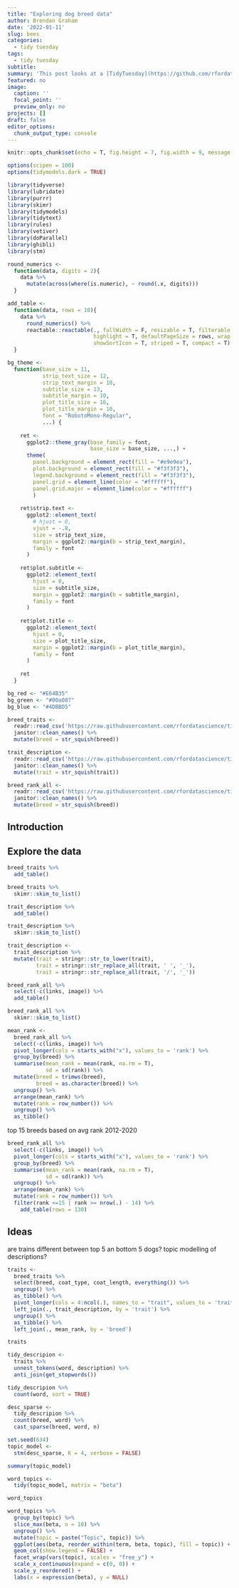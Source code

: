 ```yaml
---
title: "Exploring dog breed data"
author: Brendan Graham
date: '2022-01-11'
slug: bees
categories: 
  - tidy tuesday
tags:
  - tidy tuesday
subtitle: 
summary: 'This post looks at a [TidyTuesday](https://github.com/rfordatascience/tidytuesday) data set about dog breeds. After looking at the data I ...'
featured: no
image:
  caption: ''
  focal_point: ''
  preview_only: no
projects: []
draft: false
editor_options: 
  chunk_output_type: console
---
```


```r
knitr::opts_chunk$set(echo = T, fig.height = 7, fig.width = 9, message = FALSE, warning = FALSE)

options(scipen = 100)
options(tidymodels.dark = TRUE) 

library(tidyverse)
library(lubridate)
library(purrr)
library(skimr)
library(tidymodels)
library(tidytext)
library(rules)
library(vetiver)
library(doParallel)
library(ghibli)
library(stm)

round_numerics <- 
  function(data, digits = 2){
    data %>%
      mutate(across(where(is.numeric), ~ round(.x, digits)))
  }

add_table <- 
  function(data, rows = 10){
    data %>%
      round_numerics() %>%
      reactable::reactable(., fullWidth = F, resizable = T, filterable = T, 
                           highlight = T, defaultPageSize = rows, wrap = TRUE,
                           showSortIcon = T, striped = T, compact = T)
  }

bg_theme <- 
  function(base_size = 11,
           strip_text_size = 12,
           strip_text_margin = 10,
           subtitle_size = 13,
           subtitle_margin = 10,
           plot_title_size = 16,
           plot_title_margin = 10,
           font = "RobotoMono-Regular",
           ...) {
    
    ret <-
      ggplot2::theme_gray(base_family = font,
                          base_size = base_size, ...,) +
      theme(
        panel.background = element_rect(fill = "#e9e9ea"),
        plot.background = element_rect(fill = "#f3f3f3"),
        legend.background = element_rect(fill = "#f3f3f3"),
        panel.grid = element_line(color = "#ffffff"),
        panel.grid.major = element_line(color = "#ffffff")
        )
    
    ret$strip.text <-
      ggplot2::element_text(
        # hjust = 0,
        vjust = -.8,
        size = strip_text_size,
        margin = ggplot2::margin(b = strip_text_margin),
        family = font
      )
    
    ret$plot.subtitle <-
      ggplot2::element_text(
        hjust = 0,
        size = subtitle_size,
        margin = ggplot2::margin(b = subtitle_margin),
        family = font
      )
    
    ret$plot.title <-
      ggplot2::element_text(
        hjust = 0,
        size = plot_title_size,
        margin = ggplot2::margin(b = plot_title_margin),
        family = font
      )
    
    ret
  }

bg_red <- "#E64B35"
bg_green <- "#00a087"
bg_blue <- "#4DBBD5"

breed_traits <-
  readr::read_csv('https://raw.githubusercontent.com/rfordatascience/tidytuesday/master/data/2022/2022-02-01/breed_traits.csv') %>%
  janitor::clean_names() %>%
  mutate(breed = str_squish(breed))

trait_description <-
  readr::read_csv('https://raw.githubusercontent.com/rfordatascience/tidytuesday/master/data/2022/2022-02-01/trait_description.csv') %>%
  janitor::clean_names() %>%
  mutate(trait = str_squish(trait))

breed_rank_all <-
  readr::read_csv('https://raw.githubusercontent.com/rfordatascience/tidytuesday/master/data/2022/2022-02-01/breed_rank.csv') %>%
  janitor::clean_names() %>%
  mutate(breed = str_squish(breed))
```

## Introduction

## Explore the data

```r
breed_traits %>% 
  add_table()

breed_traits %>% 
  skimr::skim_to_list()
```

```r
trait_description %>% 
  add_table()

trait_description %>% 
  skimr::skim_to_list()

trait_description <- 
  trait_description %>% 
  mutate(trait = stringr::str_to_lower(trait),
         trait = stringr::str_replace_all(trait, ' ', '_'),
         trait = stringr::str_replace_all(trait, '/', '_'))
```

```r
breed_rank_all %>% 
  select(-c(links, image)) %>%
  add_table()

breed_rank_all %>% 
  skimr::skim_to_list()
```

```r
mean_rank <- 
  breed_rank_all %>%
  select(-c(links, image)) %>%
  pivot_longer(cols = starts_with("x"), values_to = 'rank') %>%
  group_by(breed) %>%
  summarise(mean_rank = mean(rank, na.rm = T),
            sd = sd(rank)) %>% 
  mutate(breed = trimws(breed),
         breed = as.character(breed)) %>%
  ungroup() %>%
  arrange(mean_rank) %>%
  mutate(rank = row_number()) %>%
  ungroup() %>%
  as_tibble()

```

top 15 breeds based on avg rank 2012-2020
 
```r
breed_rank_all %>%
  select(-c(links, image)) %>%
  pivot_longer(cols = starts_with("x"), values_to = 'rank') %>%
  group_by(breed) %>%
  summarise(mean_rank = mean(rank, na.rm = T),
            sd = sd(rank)) %>%
  ungroup() %>%
  arrange(mean_rank) %>%
  mutate(rank = row_number()) %>% 
  filter(rank <=15 | rank >= nrow(.) - 14) %>% 
    add_table(rows = 130)

```

## Ideas
are trains different between top 5 an bottom 5 dogs? topic modelling of descriptions?

```r
traits <- 
  breed_traits %>%
  select(breed, coat_type, coat_length, everything()) %>% 
  ungroup() %>%
  as_tibble() %>%
  pivot_longer(cols = 4:ncol(.), names_to = "trait", values_to = 'trait_score') %>% 
  left_join(., trait_description, by = 'trait') %>%
  ungroup() %>%
  as_tibble() %>% 
  left_join(., mean_rank, by = 'breed')

traits

```

```r

tidy_descripion <-
  traits %>%
  unnest_tokens(word, description) %>%
  anti_join(get_stopwords())

tidy_descripion %>%
  count(word, sort = TRUE)

```

```r

desc_sparse <-
  tidy_descripion %>%
  count(breed, word) %>%
  cast_sparse(breed, word, n)

```

```r

set.seed(634)
topic_model <- 
  stm(desc_sparse, K = 4, verbose = FALSE)

summary(topic_model)

```

```r
word_topics <-
  tidy(topic_model, matrix = "beta")

word_topics
```

```r

word_topics %>%
  group_by(topic) %>%
  slice_max(beta, n = 10) %>%
  ungroup() %>%
  mutate(topic = paste("Topic", topic)) %>%
  ggplot(aes(beta, reorder_within(term, beta, topic), fill = topic)) +
  geom_col(show.legend = FALSE) +
  facet_wrap(vars(topic), scales = "free_y") +
  scale_x_continuous(expand = c(0, 0)) +
  scale_y_reordered() +
  labs(x = expression(beta), y = NULL)


```

